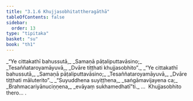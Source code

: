```yaml
---
title: "3.1.6 Khujjasobhitattheragāthā"
tableOfContents: false
sidebar:
  order: 13
type: "tipitaka"
basket: "su"
book: "th1"
---
```



<DynamicBreadcrumb />

<Division number="234" book="th1">

<Paragraph number="454" type="verses" book="th1">
_“Ye cittakathī bahussutā,_  
_Samaṇā pāṭaliputtavāsino;_  
_Tesaññataroyamāyuvā,_  
_Dvāre tiṭṭhati khujjasobhito”._  

</Paragraph>

</Division>
<Division number="235" book="th1">

<Paragraph number="455" type="verses" book="th1">
_“Ye cittakathī bahussutā,_  
_Samaṇā pāṭaliputtavāsino;_  
_Tesaññataroyamāyuvā,_  
_Dvāre tiṭṭhati māluterito”._  

</Paragraph>

</Division>
<Division number="236" book="th1">

<Paragraph number="456" type="verses" book="th1">
_“Suyuddhena suyiṭṭhena,_  
_saṅgāmavijayena ca;_  
_Brahmacariyānuciṇṇena,_  
_evāyaṃ sukhamedhatī”ti._  


</Paragraph>
</Division>

<Paragraph number="457" type="center" book="th1">
…  Khujjasobhito thero… .
</Paragraph>